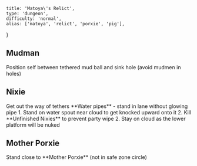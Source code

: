     title: 'Matoya\'s Relict',
    type: 'dungeon',
    difficulty: 'normal',
    alias: ['matoya', 'relict', 'porxie', 'pig'],
}

## Mudman

<Trigger type="when" trigger="tethered" color="orange">
    Position self between tethered mud ball and sink hole (avoid mudmen in holes)
</Trigger>

## Nixie

<AllExceptTank>
    <Trigger type="on cast" trigger="Smash-Crash" color="orange">
        Get out the way of tethers
    </Trigger>
</AllExceptTank>

<Trigger type="on cast" trigger="Shower Power" color="blue">
    **Water pipes** - stand in lane without glowing pipe
</Trigger>

<Trigger type="on cast" trigger="Singing in the Rain" color="red">
    1. Stand on water spout near cloud to get knocked upward onto it
    2. Kill **Unfinished Nixies** <Consequence>to prevent party wipe</Consequence>
    2. Stay on cloud <Consequence>as the lower platform will be nuked</Consequence>
</Trigger>

## Mother Porxie

<Trigger type="on cast" trigger="Huff and Puff" color="orange">
    Stand close to **Mother Porxie** (not in safe zone circle)
</Trigger>
